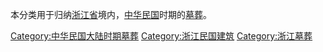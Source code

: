本分类用于归纳[[浙江省|浙江省]]境内，[[中华民国|中华民国]]时期的[[墓葬|墓葬]]。

[[Category:中华民国大陆时期墓葬|Category:中华民国大陆时期墓葬]]
[[Category:浙江民国建筑|Category:浙江民国建筑]]
[[Category:浙江墓葬|Category:浙江墓葬]]